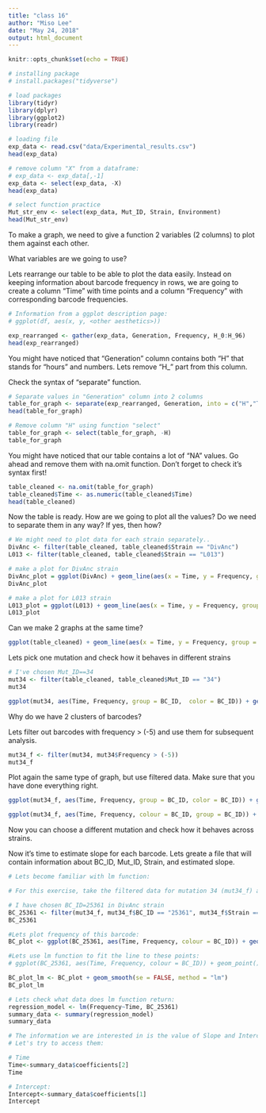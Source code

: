 ```yaml
---
title: "class 16"
author: "Miso Lee"
date: "May 24, 2018"
output: html_document
---
```


```r
knitr::opts_chunk$set(echo = TRUE)
```

```r
# installing package
# install.packages("tidyverse")

# load packages
library(tidyr)
library(dplyr)
library(ggplot2)
library(readr)

# loading file
exp_data <- read.csv("data/Experimental_results.csv")
head(exp_data)

# remove column "X" from a dataframe:
# exp_data <- exp_data[,-1]
exp_data <- select(exp_data, -X)
head(exp_data)
```

```r
# select function practice
Mut_str_env <- select(exp_data, Mut_ID, Strain, Environment)
head(Mut_str_env)
```

To make a graph, we need to give a function 2 variables (2 columns) to plot them against each other.

What variables are we going to use?

Lets rearrange our table to be able to plot the data easily. Instead on keeping information about barcode frequency in rows, we are going to create a column “Time” with time points and a column “Frequency” with corresponding barcode frequencies.

```r
# Information from a ggplot description page:
# ggplot(df, aes(x, y, <other aesthetics>))

exp_rearranged <- gather(exp_data, Generation, Frequency, H_0:H_96)
head(exp_rearranged)
```

You might have noticed that “Generation” column contains both “H” that stands for “hours” and numbers. Lets remove “H_” part from this column.

Check the syntax of “separate” function.

```r
# Separate values in "Generation" column into 2 columns
table_for_graph <- separate(exp_rearranged, Generation, into = c("H","Time"))
head(table_for_graph)
```

```r
# Remove column "H" using function "select"
table_for_graph <- select(table_for_graph, -H)
table_for_graph
```

You might have noticed that our table contains a lot of “NA” values. Go ahead and remove them with na.omit function. Don’t forget to check it’s syntax first!

```r
table_cleaned <- na.omit(table_for_graph)
table_cleaned$Time <- as.numeric(table_cleaned$Time)
head(table_cleaned)
```

Now the table is ready. How are we going to plot all the values? Do we need to separate them in any way? If yes, then how?

```r
# We might need to plot data for each strain separately..
DivAnc <- filter(table_cleaned, table_cleaned$Strain == "DivAnc")
L013 <- filter(table_cleaned, table_cleaned$Strain == "L013")

# make a plot for DivAnc strain
DivAnc_plot = ggplot(DivAnc) + geom_line(aes(x = Time, y = Frequency, group = BC_ID), alpha = .2, colour = "#000033") + ggtitle("DivAnc_SC3") + theme(plot.title = element_text(hjust = 0.5))+xlab("Time, hours") + ylab("Log10(Barcode frequency)")
DivAnc_plot

# make a plot for L013 strain
L013_plot = ggplot(L013) + geom_line(aes(x = Time, y = Frequency, group = BC_ID), alpha = .2, colour = "#CC6633") + ggtitle("L013_SC3") + theme(plot.title = element_text(hjust = 0.5)) + xlab("Time, hours") + ylab("Log10(Barcode frequency)")
L013_plot
```

Can we make 2 graphs at the same time?

```r
ggplot(table_cleaned) + geom_line(aes(x = Time, y = Frequency, group = BC_ID), alpha = .2, colour = "#000033") + facet_grid(.~Strain) + ggtitle("Barcode trajectories") + theme(plot.title = element_text(hjust = 0.5))+xlab("Time, hours") + ylab("Log10(Barcode frequency)")
```

Lets pick one mutation and check how it behaves in different strains

```r
# I've chosen Mut_ID==34
mut34 <- filter(table_cleaned, table_cleaned$Mut_ID == "34")
mut34  
```

```r
ggplot(mut34, aes(Time, Frequency, group = BC_ID,  color = BC_ID)) + geom_line() + theme(legend.position = "none") + facet_grid(.~Strain) + ggtitle("Mutation_34") + xlab("Time, hours") + ylab("Log10(Barcode frequency)") + theme(plot.title = element_text(hjust = 0.5))
```

Why do we have 2 clusters of barcodes?

Lets filter out barcodes with frequency > (-5) and use them for subsequent analysis.

```r
mut34_f <- filter(mut34, mut34$Frequency > (-5))
mut34_f
```

Plot again the same type of graph, but use filtered data. Make sure that you have done everything right.

```r
ggplot(mut34_f, aes(Time, Frequency, group = BC_ID, color = BC_ID)) + geom_line() + theme(legend.position = "none") + facet_grid(.~Strain) + ggtitle("Mutation_34") + xlab("Time, hours") + ylab("Log10(Barcode frequency)") + theme(plot.title = element_text(hjust = 0.5))
```

```r
ggplot(mut34_f, aes(Time, Frequency, colour = BC_ID, group = BC_ID)) + geom_point() + geom_smooth(se = FALSE, method = "lm") + facet_grid(.~Strain) + theme(legend.position = "none") + ggtitle(paste("Mutation", 34, sep = "_")) + xlab("Time, hours") + ylab("Log10(Barcode frequency)")
```

Now you can choose a different mutation and check how it behaves across strains.

Now it’s time to estimate slope for each barcode. Lets greate a file that will contain information about BC_ID, Mut_ID, Strain, and estimated slope.

```r
# Lets become familiar with lm function:

# For this exercise, take the filtered data for mutation 34 (mut34_f) and filter out information about one barcode you like

# I have chosen BC_ID=25361 in DivAnc strain
BC_25361 <- filter(mut34_f, mut34_f$BC_ID == "25361", mut34_f$Strain == "DivAnc")
BC_25361
```

```r
#Lets plot frequency of this barcode:
BC_plot <- ggplot(BC_25361, aes(Time, Frequency, colour = BC_ID)) + geom_point() + theme(legend.position = "none") + ggtitle("BC_25361") + xlab("Time, hours") + ylab("Log10(Frequency)")
```

```r
#Lets use lm function to fit the line to these points:
# ggplot(BC_25361, aes(Time, Frequency, colour = BC_ID)) + geom_point() + geom_smooth(se = FALSE, method = "lm") + theme(legend.position = "none") + ggtitle("BC_25361") + xlab("Time, hours") + ylab("Log10(Frequency)")

BC_plot_lm <- BC_plot + geom_smooth(se = FALSE, method = "lm")
BC_plot_lm
```

```r
# Lets check what data does lm function return:
regression_model <- lm(Frequency~Time, BC_25361)
summary_data <- summary(regression_model)
summary_data
```

```r
# The information we are interested in is the value of Slope and Intercept of this line:
# Let's try to access them:

# Time
Time<-summary_data$coefficients[2]
Time
```

```r
# Intercept:
Intercept<-summary_data$coefficients[1]
Intercept
```

